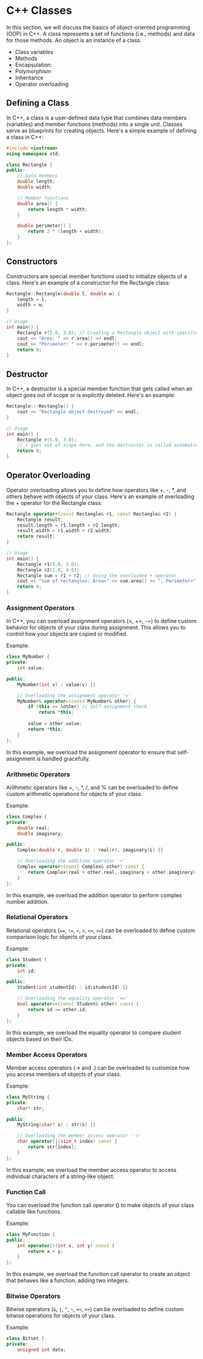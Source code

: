 # C++ Classes
In this section, we will discuss the basics of object-oriented programming (OOP)
in C++. A class represents a set of functions (i.e., methods) and data for those
methods. An object is an instance of a class.

* Class variables
* Methods
* Encapsulation:
* Polymorphism
* Inheritance
* Operator overloading

## Defining a Class
In C++, a class is a user-defined data type that combines data members (variables) and member functions (methods) into a single unit. Classes serve as blueprints for creating objects. Here's a simple example of defining a class in C++:

```cpp
#include <iostream>
using namespace std;

class Rectangle {
public:
    // Data members
    double length;
    double width;

    // Member functions
    double area() {
        return length * width;
    }

    double perimeter() {
        return 2 * (length + width);
    }
};
```
## Constructors
Constructors are special member functions used to initialize objects of a class. Here's an example of a constructor for the Rectangle class:

```cpp
Rectangle::Rectangle(double l, double w) {
    length = l;
    width = w;
}

// Usage
int main() {
    Rectangle r(5.0, 3.0); // Creating a Rectangle object with specified dimensions
    cout << "Area: " << r.area() << endl;
    cout << "Perimeter: " << r.perimeter() << endl;
    return 0;
}
```
## Destructor
In C++, a destructor is a special member function that gets called when an object goes out of scope or is explicitly deleted. Here's an example:

```cpp
Rectangle::~Rectangle() {
    cout << "Rectangle object destroyed" << endl;
}

// Usage
int main() {
    Rectangle r(5.0, 3.0);
    // r goes out of scope here, and the destructor is called automatically
    return 0;
}
```
## Operator Overloading
Operator overloading allows you to define how operators like +, -, *, and others behave with objects of your class. Here's an example of overloading the + operator for the Rectangle class:

```cpp
Rectangle operator+(const Rectangle& r1, const Rectangle& r2) {
    Rectangle result;
    result.length = r1.length + r2.length;
    result.width = r1.width + r2.width;
    return result;
}

// Usage
int main() {
    Rectangle r1(5.0, 3.0);
    Rectangle r2(2.0, 4.0);
    Rectangle sum = r1 + r2; // Using the overloaded + operator
    cout << "Sum of rectangles: Area=" << sum.area() << ", Perimeter=" << sum.perimeter() << endl;
    return 0;
}
```
### Assignment Operators
In C++, you can overload assignment operators (=, +=, -=) to define custom behavior for objects of your class during assignment. This allows you to control how your objects are copied or modified.

Example:

```cpp
class MyNumber {
private:
    int value;

public:
    MyNumber(int v) : value(v) {}

    // Overloading the assignment operator '='
    MyNumber& operator=(const MyNumber& other) {
        if (this == &other) // Self-assignment check
            return *this;
        
        value = other.value;
        return *this;
    }
};
```
In this example, we overload the assignment operator to ensure that self-assignment is handled gracefully.

### Arithmetic Operators
Arithmetic operators like +, -, *, /, and % can be overloaded to define custom arithmetic operations for objects of your class.

Example:

```cpp
class Complex {
private:
    double real;
    double imaginary;

public:
    Complex(double r, double i) : real(r), imaginary(i) {}

    // Overloading the addition operator '+'
    Complex operator+(const Complex& other) const {
        return Complex(real + other.real, imaginary + other.imaginary);
    }
};
```
In this example, we overload the addition operator to perform complex number addition.

### Relational Operators
Relational operators (``==``, ``!=``, ``<``, ``>``, ``<=``, ``>=``) can be overloaded to define custom comparison logic for objects of your class.

Example:

```cpp
class Student {
private:
    int id;

public:
    Student(int studentId) : id(studentId) {}

    // Overloading the equality operator '=='
    bool operator==(const Student& other) const {
        return id == other.id;
    }
};
```
In this example, we overload the equality operator to compare student objects based on their IDs.

### Member Access Operators
Member access operators (-> and .) can be overloaded to customize how you access members of objects of your class.

Example:

```cpp
class MyString {
private:
    char* str;

public:
    MyString(char* s) : str(s) {}

    // Overloading the member access operator '->'
    char operator[](size_t index) const {
        return str[index];
    }
};
```
In this example, we overload the member access operator to access individual characters of a string-like object.

### Function Call
You can overload the function call operator () to make objects of your class callable like functions.

Example:

```cpp
class MyFunction {
public:
    int operator()(int x, int y) const {
        return x + y;
    }
};
```
In this example, we overload the function call operator to create an object that behaves like a function, adding two integers.

### Bitwise Operators
Bitwise operators (`&`, `|`, `^`, `~`, `<<`, `>>`) can be overloaded to define custom bitwise operations for objects of your class.

Example:

```cpp
class Bitset {
private:
    unsigned int data; 